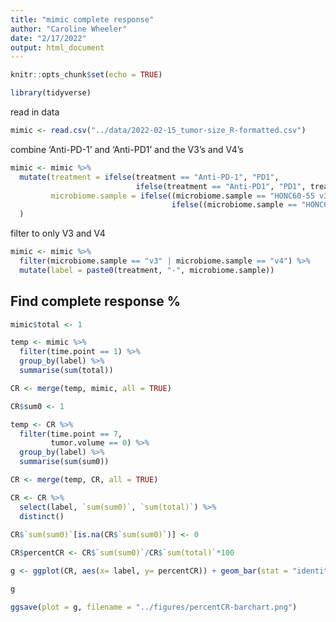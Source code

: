 ```yaml
---
title: "mimic complete response"
author: "Caroline Wheeler"
date: "2/17/2022"
output: html_document
---
```


```r
knitr::opts_chunk$set(echo = TRUE)

library(tidyverse)
```

read in data
```r
mimic <- read.csv("../data/2022-02-15_tumor-size_R-formatted.csv")
```

combine ‘Anti-PD-1’ and ‘Anti-PD1’ and the V3's and V4's
```r
mimic <- mimic %>%
  mutate(treatment = ifelse(treatment == "Anti-PD-1", "PD1", 
                            ifelse(treatment == "Anti-PD1", "PD1", treatment)),
         microbiome.sample = ifelse((microbiome.sample == "HONC60-55 v3" | microbiome.sample == "HONC-60-55.v3"), "v3", 
                                    ifelse((microbiome.sample == "HONC60-55 v4" | microbiome.sample == "HONC-60-55.v4"), "v4", microbiome.sample)),
  )
```

filter to only V3 and V4
```r
mimic <- mimic %>%
  filter(microbiome.sample == "v3" | microbiome.sample == "v4") %>%
  mutate(label = paste0(treatment, "-", microbiome.sample)) 
```

## Find complete response %
```r
mimic$total <- 1

temp <- mimic %>%
  filter(time.point == 1) %>%
  group_by(label) %>%
  summarise(sum(total))

CR <- merge(temp, mimic, all = TRUE)
```

```r
CR$sum0 <- 1

temp <- CR %>%
  filter(time.point == 7,
         tumor.volume == 0) %>%
  group_by(label) %>%
  summarise(sum(sum0))

CR <- merge(temp, CR, all = TRUE)
```

```r
CR <- CR %>%
  select(label, `sum(sum0)`, `sum(total)`) %>%
  distinct() 
  
CR$`sum(sum0)`[is.na(CR$`sum(sum0)`)] <- 0
```

```r
CR$percentCR <- CR$`sum(sum0)`/CR$`sum(total)`*100
```


```r
g <- ggplot(CR, aes(x= label, y= percentCR)) + geom_bar(stat = "identity", position = "dodge")

g
```
```r
ggsave(plot = g, filename = "../figures/percentCR-barchart.png")
```

